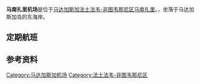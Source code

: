 {{Infobox airport 
| name         = 马南扎里机场
| image        = 
| image-width  = 
| IATA         = MNJ
| ICAO         = FMSM
| type         = 军民两用
| owner        = 
| operator     = ADEMA (Aéroports de Madagascar)
| city-served  = [[马南扎里|马南扎里]]
| location     = 马达加斯加[[马南扎里|马南扎里]]
| elevation-f  = 20
| elevation-m  = 6
| coordinates  = {{Coord|21|12|06|S|48|21|29|E|type:airport}}
| pushpin_map            = Madagascar
| pushpin_map_caption    = Location within Madagascar
| pushpin_label          = MNJ
| r1-number    = 04/22
| r1-length-f  = 4,921
| r1-length-m  = 1,500
| r1-surface   = [[沥青|沥青]]
| footnotes    = DAFIF<ref>{{cite web|title=MNJ Airport Information|url=http://worldaerodata.com/wad.cgi?id=MA10410&sch=FMSM|website=World Aero Data|publisher=DAFIF|accessdate=1 July 2015}}</ref>
}}
'''马南扎里机场'''{{Airport codes|MNJ|FMSM}}是位于[[马达加斯加|马达加斯加]][[法土法韦-非图韦那尼区|法土法韦-非图韦那尼区]][[马南扎里|马南扎里]]。{{Airport codes|MNJ|FMSM}}，坐落于马达加斯加岛的东海岸。

==定期航班==
{{airport-dest-list
|[[马达加斯加航空|马达加斯加航空]] | [[塔那那利佛/伊瓦图国际机场|塔那那利佛]]
}}

==参考资料==
{{reflist}}


[[Category:马达加斯加机场|Category:马达加斯加机场]]
[[Category:法土法韦-非图韦那尼区|Category:法土法韦-非图韦那尼区]]

{{Madagascar-airport-stub}}